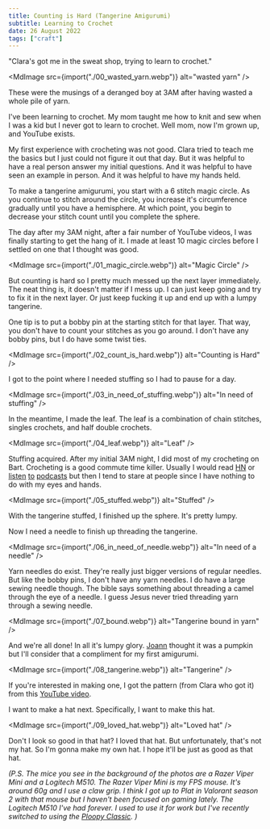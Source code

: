 ```yaml
---
title: Counting is Hard (Tangerine Amigurumi)
subtitle: Learning to Crochet
date: 26 August 2022
tags: ["craft"]
---
```



"Clara's got me in the sweat shop, trying to learn to crochet."

<MdImage src={import("./00_wasted_yarn.webp")} alt="wasted yarn" />

These were the musings of a deranged boy at 3AM after having wasted a whole pile of yarn.

I've been learning to crochet.
My mom taught me how to knit and sew when I was a kid but I never got to learn to crochet.
Well mom, now I'm grown up, and YouTube exists.

My first experience with crocheting was not good.
Clara tried to teach me the basics but I just could not figure it out that day.
But it was helpful to have a real person answer my initial questions.
And it was helpful to have seen an example in person.
And it was helpful to have my hands held.

To make a tangerine amigurumi, you start with a 6 stitch magic circle.
As you continue to stitch around the circle, you increase it's circumference gradually until you have a hemisphere.
At which point, you begin to decrease your stitch count until you complete the sphere.

The day after my 3AM night, after a fair number of YouTube videos, I was finally starting to get the hang of it.
I made at least 10 magic circles before I settled on one that I thought was good.

<MdImage src={import("./01_magic_circle.webp")} alt="Magic Circle" />

But counting is hard so I pretty much messed up the next layer immediately.
The neat thing is, it doesn't matter if I mess up.
I can just keep going and try to fix it in the next layer.
Or just keep fucking it up and end up with a lumpy tangerine.

One tip is to put a bobby pin at the starting stitch for that layer.
That way, you don't have to count your stitches as you go around.
I don't have any bobby pins, but I do have some twist ties.

<MdImage src={import("./02_count_is_hard.webp")} alt="Counting is Hard" />

I got to the point where I needed stuffing so I had to pause for a day.

<MdImage
  src={import("./03_in_need_of_stuffing.webp")}
  alt="In need of stuffing"
/>

In the meantime, I made the leaf.
The leaf is a combination of chain stitches, singles crochets, and half double crochets.

<MdImage src={import("./04_leaf.webp")} alt="Leaf" />

Stuffing acquired.
After my initial 3AM night, I did most of my crocheting on Bart.
Crocheting is a good commute time killer.
Usually I would read [HN](https://news.ycombinator.com/) or
[listen](https://open.spotify.com/episode/65KBuktfEh9PGD1KVALxD3?si=00725a5ad6be4127)
[to](https://open.spotify.com/episode/02zHHYpJdaFBDpjyiNCzR3?si=3ce4943a5dc14428)
[podcasts](https://open.spotify.com/episode/3LddnZjkpflldHXnRZ0rrw?si=d25d0dfbdfbe43e9)
but then I tend to stare at people since I have nothing to do with my eyes and hands.

<MdImage src={import("./05_stuffed.webp")} alt="Stuffed" />

With the tangerine stuffed, I finished up the sphere.
It's pretty lumpy.

Now I need a needle to finish up threading the tangerine.

<MdImage src={import("./06_in_need_of_needle.webp")} alt="In need of a needle" />

Yarn needles do exist. They're really just bigger versions of regular needles.
But like the bobby pins, I don't have any yarn needles.
I do have a large sewing needle though.
The bible says something about threading a camel through the eye of a needle.
I guess Jesus never tried threading yarn through a sewing needle.

<MdImage src={import("./07_bound.webp")} alt="Tangerine bound in yarn" />

And we're all done!
In all it's lumpy glory.
[Joann](https://www.joannwphotos.com/) thought it was a pumpkin but I'll consider that a compliment for my first amigurumi.

<MdImage src={import("./08_tangerine.webp")} alt="Tangerine" />

If you're interested in making one, I got the pattern (from Clara who got it) from this [YouTube video](https://youtu.be/BxqiN7F4PUY).

I want to make a hat next.
Specifically, I want to make this hat.

<MdImage src={import("./09_loved_hat.webp")} alt="Loved hat" />

Don't I look so good in that hat?
I loved that hat.
But unfortunately, that's not my hat.
So I'm gonna make my own hat.
I hope it'll be just as good as that hat.

_(P.S. The mice you see in the background of the photos are a Razer Viper Mini and a Logitech M510.
The Razer Viper Mini is my FPS mouse.
It's around 60g and I use a claw grip.
I think I got up to Plat in Valorant season 2 with that mouse but I haven't been focused on gaming lately.
The Logitech M510 I've had forever.
I used to use it for work but I've recently switched to using the [Ploopy Classic](/blog/2022/ploopy-classic-build).
)_
